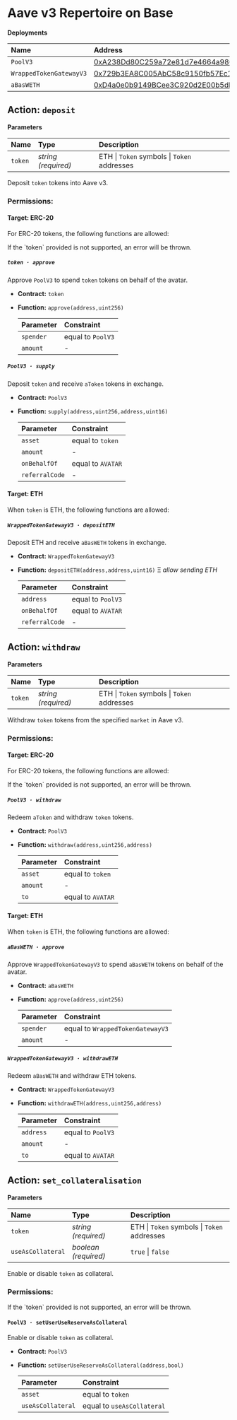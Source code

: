 
# Aave v3 Repertoire on Base

**Deployments**

| Name                    | Address                                                                                                               |
| :---------------------- | :-------------------------------------------------------------------------------------------------------------------- |
| `PoolV3`                | [0xA238Dd80C259a72e81d7e4664a9801593F98d1c5](https://basescan.org/address/0xA238Dd80C259a72e81d7e4664a9801593F98d1c5) |
| `WrappedTokenGatewayV3` | [0x729b3EA8C005AbC58c9150fb57Ec161296F06766](https://basescan.org/address/0x729b3EA8C005AbC58c9150fb57Ec161296F06766) |
| `aBasWETH`              | [0xD4a0e0b9149BCee3C920d2E00b5dE09138fd8bb7](https://basescan.org/address/0xD4a0e0b9149BCee3C920d2E00b5dE09138fd8bb7) |

## Action: `deposit`

**Parameters**

| Name    | Type                | Description                                 |
| :------ | :------------------ | :------------------------------------------ |
| `token` | _string (required)_ | ETH \| `Token` symbols \| `Token` addresses |

Deposit `token` tokens into Aave v3.

### Permissions:

#### Target: ERC-20

For ERC-20 tokens, the following functions are allowed:

<Callout type="error">
  If the `token` provided is not supported, an error will be thrown.
</Callout>

##### `token · approve`

Approve `PoolV3` to spend `token` tokens on behalf of the avatar.

- **Contract:** `token`
- **Function:** `approve(address,uint256)`

  | Parameter | Constraint        |
  | :-------- | :---------------- |
  | `spender` | equal to `PoolV3` |
  | `amount`  | -                 |

##### `PoolV3 · supply`

Deposit `token` and receive `aToken` tokens in exchange.

- **Contract:** `PoolV3`
- **Function:** `supply(address,uint256,address,uint16)`

  | Parameter      | Constraint        |
  | :------------- | :---------------- |
  | `asset`        | equal to `token`  |
  | `amount`       | -                 |
  | `onBehalfOf`   | equal to `AVATAR` |
  | `referralCode` | -                 |

#### Target: ETH

When `token` is ETH, the following functions are allowed:

##### `WrappedTokenGatewayV3 · depositETH`

Deposit ETH and receive `aBasWETH` tokens in exchange.

- **Contract:** `WrappedTokenGatewayV3`
- **Function:** `depositETH(address,address,uint16)` Ξ _allow sending ETH_

  | Parameter      | Constraint        |
  | :------------- | :---------------- |
  | `address`      | equal to `PoolV3` |
  | `onBehalfOf`   | equal to `AVATAR` |
  | `referralCode` | -                 |

## Action: `withdraw`

**Parameters**

| Name    | Type                | Description                                 |
| :------ | :------------------ | :------------------------------------------ |
| `token` | _string (required)_ | ETH \| `Token` symbols \| `Token` addresses |

Withdraw `token` tokens from the specified `market` in Aave v3.

### Permissions:

#### Target: ERC-20

For ERC-20 tokens, the following functions are allowed:

<Callout type="error">
  If the `token` provided is not supported, an error will be thrown.
</Callout>

##### `PoolV3 · withdraw`

Redeem `aToken` and withdraw `token` tokens.

- **Contract:** `PoolV3`
- **Function:** `withdraw(address,uint256,address)`

  | Parameter | Constraint        |
  | :-------- | :---------------- |
  | `asset`   | equal to `token`  |
  | `amount`  | -                 |
  | `to`      | equal to `AVATAR` |

#### Target: ETH

When `token` is ETH, the following functions are allowed:

##### `aBasWETH · approve`

Approve `WrappedTokenGatewayV3` to spend `aBasWETH` tokens on behalf of the avatar.

- **Contract:** `aBasWETH`
- **Function:** `approve(address,uint256)`

  | Parameter | Constraint                       |
  | :-------- | :------------------------------- |
  | `spender` | equal to `WrappedTokenGatewayV3` |
  | `amount`  | -                                |

##### `WrappedTokenGatewayV3 · withdrawETH`

Redeem `aBasWETH` and withdraw ETH tokens.

- **Contract:** `WrappedTokenGatewayV3`
- **Function:** `withdrawETH(address,uint256,address)`

  | Parameter | Constraint        |
  | :-------- | :---------------- |
  | `address` | equal to `PoolV3` |
  | `amount`  | -                 |
  | `to`      | equal to `AVATAR` |

## Action: `set_collateralisation`

**Parameters**

| Name              | Type                 | Description                                 |
| :---------------- | :------------------- | :------------------------------------------ |
| `token`           | _string (required)_  | ETH \| `Token` symbols \| `Token` addresses |
| `useAsCollateral` | _boolean (required)_ | `true` \| `false`                           |

Enable or disable `token` as collateral.

### Permissions:

<Callout type="error">
  If the `token` provided is not supported, an error will be thrown.
</Callout>

#### `PoolV3 · setUserUseReserveAsCollateral`

Enable or disable `token` as collateral.

- **Contract:** `PoolV3`
- **Function:** `setUserUseReserveAsCollateral(address,bool)`

  | Parameter         | Constraint                 |
  | :---------------- | :------------------------- |
  | `asset`           | equal to `token`           |
  | `useAsCollateral` | equal to `useAsCollateral` |

